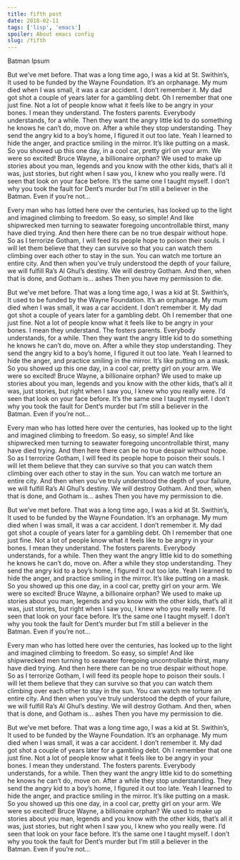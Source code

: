 ```yaml
---
title: fifth post
date: 2018-02-11
tags: ['lisp', 'emacs']
spoiler: About emacs config
slug: /fifth
---
```


Batman Ipsum

But we’ve met before. That was a long time ago, I was a kid at St. Swithin’s, It used to be funded by the Wayne Foundation. It’s an orphanage. My mum died when I was small, it was a car accident. I don’t remember it. My dad got shot a couple of years later for a gambling debt. Oh I remember that one just fine. Not a lot of people know what it feels like to be angry in your bones. I mean they understand. The fosters parents. Everybody understands, for a while. Then they want the angry little kid to do something he knows he can’t do, move on. After a while they stop understanding. They send the angry kid to a boy’s home, I figured it out too late. Yeah I learned to hide the anger, and practice smiling in the mirror. It’s like putting on a mask. So you showed up this one day, in a cool car, pretty girl on your arm. We were so excited! Bruce Wayne, a billionaire orphan? We used to make up stories about you man, legends and you know with the other kids, that’s all it was, just stories, but right when I saw you, I knew who you really were. I’d seen that look on your face before. It’s the same one I taught myself. I don’t why you took the fault for Dent’s murder but I’m still a believer in the Batman. Even if you’re not…

Every man who has lotted here over the centuries, has looked up to the light and imagined climbing to freedom. So easy, so simple! And like shipwrecked men turning to seawater foregoing uncontrollable thirst, many have died trying. And then here there can be no true despair without hope. So as I terrorize Gotham, I will feed its people hope to poison their souls. I will let them believe that they can survive so that you can watch them climbing over each other to stay in the sun. You can watch me torture an entire city. And then when you’ve truly understood the depth of your failure, we will fulfill Ra’s Al Ghul’s destiny. We will destroy Gotham. And then, when that is done, and Gotham is… ashes Then you have my permission to die.

But we’ve met before. That was a long time ago, I was a kid at St. Swithin’s, It used to be funded by the Wayne Foundation. It’s an orphanage. My mum died when I was small, it was a car accident. I don’t remember it. My dad got shot a couple of years later for a gambling debt. Oh I remember that one just fine. Not a lot of people know what it feels like to be angry in your bones. I mean they understand. The fosters parents. Everybody understands, for a while. Then they want the angry little kid to do something he knows he can’t do, move on. After a while they stop understanding. They send the angry kid to a boy’s home, I figured it out too late. Yeah I learned to hide the anger, and practice smiling in the mirror. It’s like putting on a mask. So you showed up this one day, in a cool car, pretty girl on your arm. We were so excited! Bruce Wayne, a billionaire orphan? We used to make up stories about you man, legends and you know with the other kids, that’s all it was, just stories, but right when I saw you, I knew who you really were. I’d seen that look on your face before. It’s the same one I taught myself. I don’t why you took the fault for Dent’s murder but I’m still a believer in the Batman. Even if you’re not…

Every man who has lotted here over the centuries, has looked up to the light and imagined climbing to freedom. So easy, so simple! And like shipwrecked men turning to seawater foregoing uncontrollable thirst, many have died trying. And then here there can be no true despair without hope. So as I terrorize Gotham, I will feed its people hope to poison their souls. I will let them believe that they can survive so that you can watch them climbing over each other to stay in the sun. You can watch me torture an entire city. And then when you’ve truly understood the depth of your failure, we will fulfill Ra’s Al Ghul’s destiny. We will destroy Gotham. And then, when that is done, and Gotham is… ashes Then you have my permission to die.

But we’ve met before. That was a long time ago, I was a kid at St. Swithin’s, It used to be funded by the Wayne Foundation. It’s an orphanage. My mum died when I was small, it was a car accident. I don’t remember it. My dad got shot a couple of years later for a gambling debt. Oh I remember that one just fine. Not a lot of people know what it feels like to be angry in your bones. I mean they understand. The fosters parents. Everybody understands, for a while. Then they want the angry little kid to do something he knows he can’t do, move on. After a while they stop understanding. They send the angry kid to a boy’s home, I figured it out too late. Yeah I learned to hide the anger, and practice smiling in the mirror. It’s like putting on a mask. So you showed up this one day, in a cool car, pretty girl on your arm. We were so excited! Bruce Wayne, a billionaire orphan? We used to make up stories about you man, legends and you know with the other kids, that’s all it was, just stories, but right when I saw you, I knew who you really were. I’d seen that look on your face before. It’s the same one I taught myself. I don’t why you took the fault for Dent’s murder but I’m still a believer in the Batman. Even if you’re not…

Every man who has lotted here over the centuries, has looked up to the light and imagined climbing to freedom. So easy, so simple! And like shipwrecked men turning to seawater foregoing uncontrollable thirst, many have died trying. And then here there can be no true despair without hope. So as I terrorize Gotham, I will feed its people hope to poison their souls. I will let them believe that they can survive so that you can watch them climbing over each other to stay in the sun. You can watch me torture an entire city. And then when you’ve truly understood the depth of your failure, we will fulfill Ra’s Al Ghul’s destiny. We will destroy Gotham. And then, when that is done, and Gotham is… ashes Then you have my permission to die.

But we’ve met before. That was a long time ago, I was a kid at St. Swithin’s, It used to be funded by the Wayne Foundation. It’s an orphanage. My mum died when I was small, it was a car accident. I don’t remember it. My dad got shot a couple of years later for a gambling debt. Oh I remember that one just fine. Not a lot of people know what it feels like to be angry in your bones. I mean they understand. The fosters parents. Everybody understands, for a while. Then they want the angry little kid to do something he knows he can’t do, move on. After a while they stop understanding. They send the angry kid to a boy’s home, I figured it out too late. Yeah I learned to hide the anger, and practice smiling in the mirror. It’s like putting on a mask. So you showed up this one day, in a cool car, pretty girl on your arm. We were so excited! Bruce Wayne, a billionaire orphan? We used to make up stories about you man, legends and you know with the other kids, that’s all it was, just stories, but right when I saw you, I knew who you really were. I’d seen that look on your face before. It’s the same one I taught myself. I don’t why you took the fault for Dent’s murder but I’m still a believer in the Batman. Even if you’re not…
